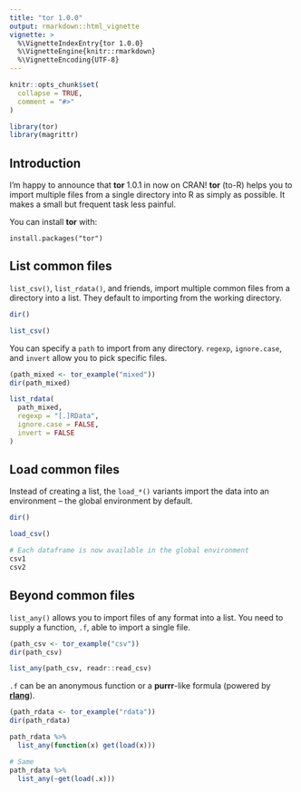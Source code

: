 ```yaml
---
title: "tor 1.0.0"
output: rmarkdown::html_vignette
vignette: >
  %\VignetteIndexEntry{tor 1.0.0}
  %\VignetteEngine{knitr::rmarkdown}
  %\VignetteEncoding{UTF-8}
---
```


```r
knitr::opts_chunk$set(
  collapse = TRUE,
  comment = "#>"
)

library(tor)
library(magrittr)
```

## Introduction

I'm happy to announce that __tor__ 1.0.1 in now on CRAN! __tor__ (to-R) helps you to import multiple files from a single directory into R as simply as possible. It makes a small but frequent task less painful.

You can install __tor__ with:

```
install.packages("tor")
```

## List common files

`list_csv()`, `list_rdata()`, and friends, import multiple common files from a directory into a list. They default to importing from the working directory.

```r
dir()

list_csv()
```

You can specify a `path` to import from any directory. `regexp`, `ignore.case`, and `invert` allow you to pick specific files.

```r
(path_mixed <- tor_example("mixed"))
dir(path_mixed)

list_rdata(
  path_mixed, 
  regexp = "[.]RData", 
  ignore.case = FALSE, 
  invert = FALSE
)
```

## Load common files

Instead of creating a list, the `load_*()` variants import the data into an environment -- the global environment by default.

```r
dir()

load_csv()

# Each dataframe is now available in the global environment
csv1
csv2
```

## Beyond common files

`list_any()` allows you to import files of any format into a list. You need to supply a function, `.f`, able to import a single file.

```r
(path_csv <- tor_example("csv"))
dir(path_csv)

list_any(path_csv, readr::read_csv)
```

`.f` can be an anonymous function or a __purrr__-like formula (powered by [__rlang__](https://rlang.r-lib.org/)).

```r
(path_rdata <- tor_example("rdata"))
dir(path_rdata)

path_rdata %>% 
  list_any(function(x) get(load(x)))

# Same
path_rdata %>% 
  list_any(~get(load(.x)))
```

